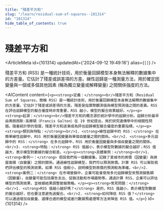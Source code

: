 ```yaml
---
title: "殘差平方和"
slug: "/learn/residual-sum-of-squares--101314"
id: "101314"
hide_table_of_contents: true
---
```



# 殘差平方和

<ArticleMeta id={101314} updatedAt={'2024-09-12 19:49:16'} alias={`[]`} />
<div className='border-solid border-b border-t-0 my-4 border-[var(--ifm-color-gray-300)]' />

殘差平方和 (RSS) 是一種統計技術，用於衡量回歸模型本身無法解釋的數據集中的方差量。它估計了殘差或誤差項的方差。線性迴歸是一種測量方法，用於確定因變量與一個或多個其他因素 (稱為獨立變量或解釋變量) 之間關係強度的方法。

<AIContent content={`<p><strong>定義：</strong><br/>殘差平方和（Residual Sum of Squares，簡稱 RSS）是一種統計技術，用於衡量回歸模型本身無法解釋的數據集中的方差量。它估計了殘差或誤差項的方差。殘差是指實際觀測值與模型預測值之間的差異。RSS 在評估迴歸模型的擬合優度時非常重要，RSS 越小，模型的擬合效果越好。</p><p><strong>起源：</strong><br/>殘差平方和的概念源於統計學中的迴歸分析。迴歸分析最早由弗朗西斯·高爾頓（Francis Galton）在 19 世紀提出，用於研究遺傳學中的相關性問題。隨着統計學的發展，殘差平方和逐漸成為評估迴歸模型擬合優度的重要指標。</p><p><strong>類別與特點：</strong><br/>1. <strong>線性迴歸中的 RSS：</strong> 在簡單線性迴歸中，RSS 用於衡量因變量與單個自變量之間的關係。<br/>2. <strong>多元迴歸中的 RSS：</strong> 在多元迴歸中，RSS 用於衡量因變量與多個自變量之間的關係。<br/>3. <strong>特點：</strong> RSS 值越小，表示模型對數據的擬合越好；RSS 值越大，表示模型對數據的擬合較差。</p><p><strong>具體案例：</strong><br/>1. <strong>案例一：</strong> 假設我們有一個數據集，記錄了某城市的房價（因變量）與房屋面積（自變量）之間的關係。通過線性迴歸模型，我們可以預測房價。計算 RSS 可以幫助我們評估模型的預測效果。如果 RSS 值較小，説明模型對房價的預測較為準確。<br/>2. <strong>案例二：</strong> 在市場營銷中，企業可能會使用多元迴歸模型來預測銷售額（因變量），自變量可能包括廣告支出、促銷活動和市場趨勢等。通過計算 RSS，企業可以評估模型的預測效果，並根據結果調整營銷策略。</p><p><strong>常見問題：</strong><br/>1. <strong>RSS 值越小越好嗎？</strong> 是的，RSS 值越小，表示模型對數據的擬合越好，但也要注意避免過擬合。<br/>2. <strong>如何降低 RSS 值？</strong> 可以通過增加自變量、選擇合適的模型或進行數據預處理等方法來降低 RSS 值。</p>`} id={101314} />
